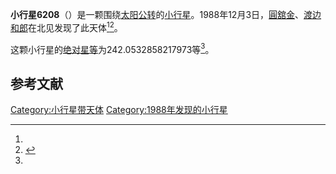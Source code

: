 {{Infobox planet
| bgcolour = #FFFFC0
| name = 6208 Wakata
| symbol = 
| image = 
| caption = 
| discovery = yes
| discovery_ref = 
| discoverer = [[圓舘金|圓舘金]]、[[渡边和郎|渡边和郎]]
| discovery_site = [[北见|北见]] 
| discovered = 1988年12月3日
| designations = yes
| mp_name = 
| named_after = 
| alt_names = 1988 XT/ 1981 VH
| mp_category = [[主带小行星|主带小行星]]
| orbit_ref = <ref name="a">[http://ssd.jpl.nasa.gov/sbdb.cgi?sstr=6208 6208 Wakata] {{Wayback|url=http://ssd.jpl.nasa.gov/sbdb.cgi?sstr=6208 |date=20140815131200 }}，小行星數據庫瀏覽器（JPL Small-Body Database Browser）－[[美国国家航空航天局|美国国家航空航天局]]喷气推进实验室</ref>
| epoch = 2456400.5 (2013年4月18日更新)
| aphelion = {{convert|2.467177078506482|AU|km|3|abbr=on|lk=out}}
| perihelion = {{convert|2.038880430445464|AU|km|3|abbr=on}}
| semimajor = {{convert|2.253028754475973|AU|km|3|abbr=on}}
| eccentricity = 0.095049086
| period = 1235.231985 [[日|日]]<br />3.38[[儒略年|儒略年]]
| avg_speed = 
| inclination = .8585646162929697
| asc_node = 249.9381491389356
| mean_anomaly = 
| arg_peri = 242.0532858217973
| satellites = 
| physical_characteristics = yes
| dimensions = 
| mass = 
| density = 
| surface_grav = 
| escape_velocity = 
| sidereal_day = 
| axial_tilt = 
| pole_ecliptic_lat = 
| pole_ecliptic_lon = 
| albedo = 
| temperatures= 
| temp_name1 = 
| mean_temp_1 = 
| max_temp_1 = 
| temp_name2 = 
| max_temp_2 = 
| spectral_type = 
| abs_magnitude = 242.0532858217973
}}

'''小行星6208'''（{{lang-en|6208 Wakata}}）是一颗围绕[[太阳|太阳]][[公转|公转]]的[[小行星|小行星]]。1988年12月3日，[[圓舘金|圓舘金]]、[[渡边和郎|渡边和郎]]在北见发现了此天体<ref name="a" /><ref>{{cite news|title=小行星列表|url=http://cfa-www.harvard.edu/iau/lists/NumberedMPs.txt|accessdate=2013-07-08|newspaper=哈佛大学|archive-date=2008-05-17|archive-url=https://web.archive.org/web/20080517010638/http://cfa-www.harvard.edu/iau/lists/NumberedMPs.txt|dead-url=no}}</ref>。

这颗小行星的[[绝对星等|绝对星等]]为242.0532858217973等<ref name="a" />。

==参考文献==
{{reflist}}
{{Minor Planet Number|[[小行星6207|小行星6207]]|[[小行星6209|小行星6209]]}}

{{小天体}}

[[Category:小行星带天体|Category:小行星带天体]]
[[Category:1988年发现的小行星|Category:1988年发现的小行星]]

{{asteroid-stub}}